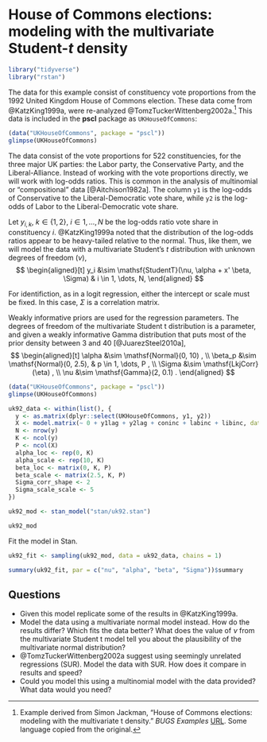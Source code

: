 # House of Commons elections: modeling with the multivariate Student-$t$ density {#uk92}


```r
library("tidyverse")
library("rstan")
```

The data for this example consist of constituency vote proportions from the 1992 United Kingdom House of Commons election.
These data come from @KatzKing1999a, were re-analyzed @TomzTuckerWittenberg2002a.[^uk92-source] 
This data is included in the **pscl** package as `UKHouseOfCommons`:
```r
(data("UKHouseOfCommons", package = "pscl"))
glimpse(UKHouseOfCommons)
```

The data consist of the vote proportions for 522 constituencies, for the three major UK parties: the Labor party, the Conservative Party, and the Liberal-Alliance.
Instead of working with the vote proportions directly, we will work with log-odds ratios.
This is common in the analysis of multinomial or "compositional" data [@Aitchison1982a].
The column `y1` is the log-odds of Conservative to the Liberal-Democratic vote share, while `y2` is the log-odds of Labor to the Liberal-Democratic vote share.


Let $y_{i,k}$, $k \in \{1, 2\}$, $i \in 1, \dots, N$ be the log-odds ratio vote share in constituency $i$.
@KatzKing1999a noted that the distribution of the log-odds ratios appear to be heavy-tailed relative to the normal.
Thus, like them, we will model the data with a multivariate Student's $t$ distribution with unknown degrees of freedom ($\nu$),
$$
\begin{aligned}[t]
y_i &\sim \mathsf{StudentT}(\nu, \alpha + x' \beta, \Sigma) & i \in 1, \dots, N,
\end{aligned}
$$

For identifiction, as in a logit regression, either the intercept or scale must be fixed. In this case, $\Sigma$ is a correlation matrix.

Weakly informative priors are used for the regression parameters. 
The degrees of freedom of the multivariate Student t distribution is a parameter, and given a weakly informative Gamma distribution that puts most of the prior density between 3 and 40 [@JuarezSteel2010a],
$$
\begin{aligned}[t]
\alpha &\sim  \mathsf{Normal}(0, 10) , \\
\beta_p &\sim \mathsf{Normal}(0, 2.5), & p \in 1, \dots, P , \\
\Sigma &\sim \mathsf{LkjCorr}(\eta) , \\
\nu &\sim \mathsf{Gamma}(2, 0.1) .
\end{aligned}
$$

```r
(data("UKHouseOfCommons", package = "pscl"))
glimpse(UKHouseOfCommons)
```

```r
uk92_data <- within(list(), {
  y <- as.matrix(dplyr::select(UKHouseOfCommons, y1, y2))
  X <- model.matrix(~ 0 + y1lag + y2lag + coninc + labinc + libinc, data = UKHouseOfCommons) %>% scale()
  N <- nrow(y)
  K <- ncol(y)
  P <- ncol(X)
  alpha_loc <- rep(0, K)
  alpha_scale <- rep(10, K)
  beta_loc <- matrix(0, K, P)
  beta_scale <- matrix(2.5, K, P)
  Sigma_corr_shape <- 2
  Sigma_scale_scale <- 5
})
```

```r
uk92_mod <- stan_model("stan/uk92.stan")
```
```r
uk92_mod
```

Fit the model in Stan.
```r
uk92_fit <- sampling(uk92_mod, data = uk92_data, chains = 1)
```
```r
summary(uk92_fit, par = c("nu", "alpha", "beta", "Sigma"))$summary
```

## Questions

- Given this model replicate some of the results in @KatzKing1999a.
- Model the data using a multivariate normal model instead. How do the results differ? Which fits the data better? What does the value of $\nu$ from the multivariate Student t model tell you about the plausibility of the multivariate normal distribution?
- @TomzTuckerWittenberg2002a suggest using seemingly unrelated regressions (SUR). Model the data with SUR. How does it compare in results and speed?
- Could you model this using a multinomial model with the data provided? What data would you need?

[^uk92-source]: Example derived from Simon Jackman, "House of Commons elections: modeling with the multivariate t density." *BUGS Examples* [URL](https://web-beta.archive.org/web/20070724034125/http://jackman.stanford.edu/mcmc/92.odc). Some language copied from the original.
